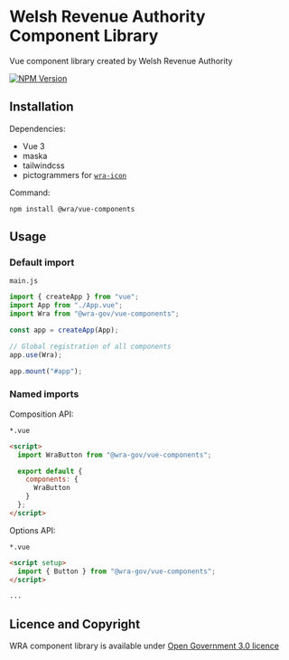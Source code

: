 
<Meta title="Introduction/Getting started" />

# Welsh Revenue Authority Component Library

Vue component library created by Welsh Revenue Authority

[![NPM Version](https://img.shields.io/npm/v/%40wra-gov%2Fvue-components)](https://www.npmjs.com/package/@wra-gov/vue-components)

## Installation

Dependencies:

- Vue 3
- maska
- tailwindcss
- pictogrammers for [`wra-icon`](?path=/docs/all-icon--docs)

Command:

`npm install @wra/vue-components`

## Usage

### Default import

`main.js`

```js
import { createApp } from "vue";
import App from "./App.vue";
import Wra from "@wra-gov/vue-components";

const app = createApp(App);

// Global registration of all components
app.use(Wra);

app.mount("#app");
```

### Named imports

Composition API:

`*.vue`

```html
<script>
  import WraButton from "@wra-gov/vue-components";

  export default {
    components: {
      WraButton
    }
  };
</script>
```

Options API:

`*.vue`

```html
<script setup>
  import { Button } from "@wra-gov/vue-components";
</script>

...
```

## Licence and Copyright

WRA component library is available under [Open Government 3.0 licence](https://www.nationalarchives.gov.uk/doc/open-government-licence/version/3/)
